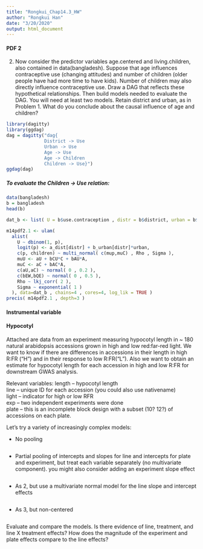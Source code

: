 ```yaml
---
title: "Rongkui_Chap14.3_HW"
author: "Rongkui Han"
date: "3/20/2020"
output: html_document
---
```


#### PDF 2      

2. Now consider the predictor variables age.centered and living.children, also contained in data(bangladesh). Suppose that age influences contraceptive use (changing attitudes) and number of children (older people have had more time
to have kids). Number of children may also directly influence contraceptive use. Draw a DAG that reflects these hypothetical relationships. Then build models needed to evaluate the DAG. You will need at least two models. Retain district and urban, as in Problem 1. What do you conclude about the causal influence of age and children?     

```r
library(dagitty)
library(ggdag)
dag = dagitty("dag{ 
              District -> Use 
              Urban -> Use
              Age -> Use
              Age -> Children
              Children -> Use}")
ggdag(dag)
```
##### To evaluate the Children -> Use relation:   

```r
data(bangladesh)
b = bangladesh
head(b)

dat_b <- list( U = b$use.contraception , distr = b$district, urban = b$urban , A = b$age.centered, C = b$living.children)

m14pdf2.1 <- ulam(
  alist(
    U ~ dbinom(1, p),
    logit(p) <- a_dist[distr] + b_urban[distr]*urban,
    c(p, children) ~ multi_normal( c(mup,muC) , Rho , Sigma ),
    muU <- aU + bCU*C + bAU*A,
    muC <- aC + bAC*A,
    c(aU,aC) ~ normal( 0 , 0.2 ),
    c(bEW,bQE) ~ normal( 0 , 0.5 ),
    Rho ~ lkj_corr( 2 ),
    Sigma ~ exponential( 1 )
  ), data=dat_b , chains=4 , cores=4, log_lik = TRUE )
precis( m14pdf2.1 , depth=3 )

```

#### Instrumental variable

#### Hypocotyl      
Attached are data from an experiment measuring hypocotyl length in ~ 180 natural arabidopsis accessions grown in high and low red:far-red light.  We want to know if there are differences in accessions in their length in high R:FR ("H") and in their response to low R:FR("L").  Also we want to obtain an estimate for hypocotyl length for each accession in high and low R:FR for downstream GWAS analysis.      

Relevant variables:
length -- hypocotyl length       
line -- unique ID for each accession (you could also use nativename)        
light -- indicator for high or low RFR           
exp -- two independent experiments were done        
plate -- this is an incomplete block design with a subset (10? 12?) of accessions on each plate.           

Let's try a variety of increasingly complex models:      

-  No pooling          
```r

```

-  Partial pooling of intercepts and slopes for line and intercepts for plate and experiment, but treat each variable separately (no multivariate component).  you might also consider adding an experiment slope effect          
```r

```

- As 2, but use a multivariate normal model for the line slope and intercept effects      
```r

```

- As 3, but non-centered      
```r

```


Evaluate and compare the models.  Is there evidence of line, treatment, and line X treatment effects?  How does the magnitude of the experiment and plate effects compare to the line effects?      
```r

```


